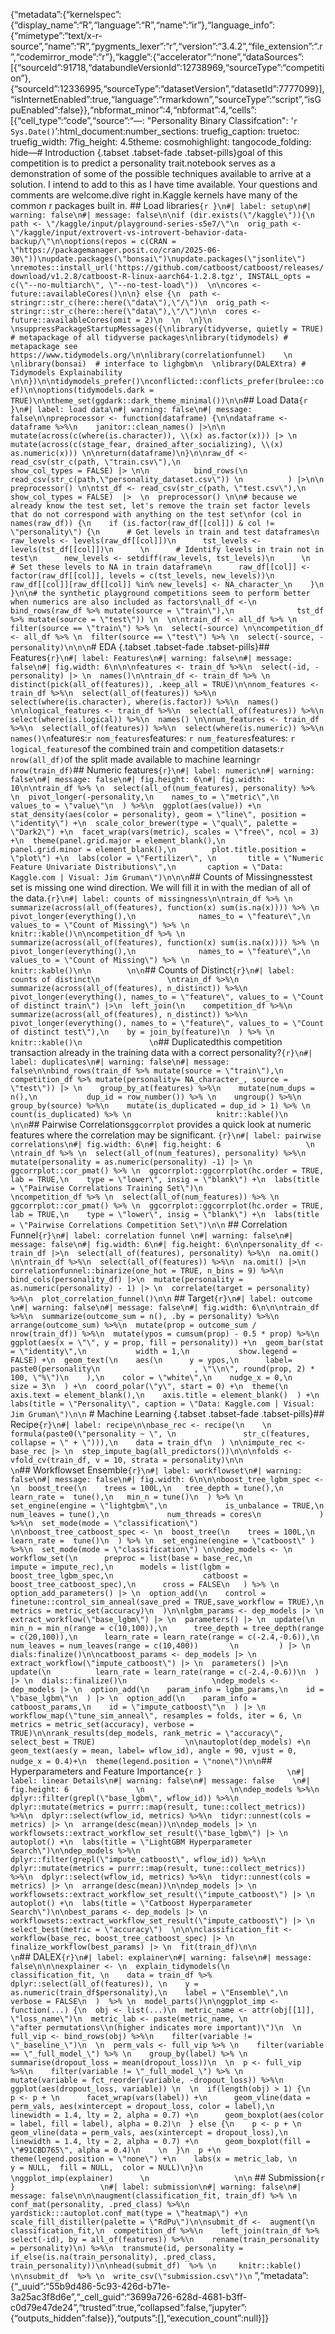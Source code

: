 {"metadata":{"kernelspec":{"display_name":"R","language":"R","name":"ir"},"language_info":{"mimetype":"text/x-r-source","name":"R","pygments_lexer":"r","version":"3.4.2","file_extension":".r","codemirror_mode":"r"},"kaggle":{"accelerator":"none","dataSources":[{"sourceId":91718,"databundleVersionId":12738969,"sourceType":"competition"},{"sourceId":12336995,"sourceType":"datasetVersion","datasetId":7777099}],"isInternetEnabled":true,"language":"rmarkdown","sourceType":"script","isGpuEnabled":false}},"nbformat_minor":4,"nbformat":4,"cells":[{"cell_type":"code","source":"---\ntitle: \"Personality Binary Classifcation\"\ndate: '`r Sys.Date()`'\noutput:\n  html_document:\n    number_sections: true\n    fig_caption: true\n    toc: true\n    fig_width: 7\n    fig_height: 4.5\n    theme: cosmo\n    highlight: tango\n    code_folding: hide\n---\n  \n# Introduction  {.tabset .tabset-fade .tabset-pills}\n\nThe goal of this competition is to predict a personality trait.\n\nMy notebook serves as a demonstration of some of the possible techniques available to arrive at a solution.  I intend to add to this as I have time available. Your questions and comments are welcome.\n\nLets dive right in.\n\nThe Kaggle kernels have many of the common r packages built in.  \n\n## Load libraries\n\n```{r }\n#| label: setup\n#| warning: false\n#| message: false\n\nif (dir.exists(\"/kaggle\")){\n  path <- \"/kaggle/input/playground-series-s5e7/\"\n  orig_path <- \"/kaggle/input/extrovert-vs-introvert-behavior-data-backup/\"\n\noptions(repos = c(CRAN = \"https://packagemanager.posit.co/cran/2025-06-30\"))\nupdate.packages(\"bonsai\")\nupdate.packages(\"jsonlite\")  \nremotes::install_url('https://github.com/catboost/catboost/releases/download/v1.2.8/catboost-R-linux-aarch64-1.2.8.tgz', INSTALL_opts = c(\"--no-multiarch\", \"--no-test-load\"))  \n\ncores <- future::availableCores()\n\n} else {\n  path <- stringr::str_c(here::here(\"data\"),\"/\")\n  orig_path <- stringr::str_c(here::here(\"data\"),\"/\")\n\n  cores <- future::availableCores(omit = 2)\n  \n  \n}\n \nsuppressPackageStartupMessages({\nlibrary(tidyverse, quietly = TRUE) # metapackage of all tidyverse packages\nlibrary(tidymodels) # metapackage see https://www.tidymodels.org/\n\nlibrary(correlationfunnel)    \n  \nlibrary(bonsai)  # interface to lighgbm\n  \nlibrary(DALEXtra) # Tidymodels Explainability     \n\n})\n\ntidymodels_prefer()\nconflicted::conflicts_prefer(brulee::coef)\n\noptions(tidymodels.dark = TRUE)\n\ntheme_set(ggdark::dark_theme_minimal())\n\n```\n\n## Load Data\n\n\n```{r }\n#| label: load data\n#| warning: false\n#| message: false\n\npreprocessor <- function(dataframe) {\n\ndataframe <- dataframe %>%\n    janitor::clean_names() |>\n\n    mutate(across(c(where(is.character)), \\(x) as.factor(x))) |> \n    mutate(across(c(stage_fear, drained_after_socializing), \\(x) as.numeric(x))) \n\nreturn(dataframe)\n}\n\nraw_df <- read_csv(str_c(path, \"train.csv\"),\n                   show_col_types = FALSE) |> \n\n          bind_rows(\n                     read_csv(str_c(path,\"personality_dataset.csv\")) \n          ) |>\n\n          preprocessor() \n\ntst_df <- read_csv(str_c(path, \"test.csv\"),\n                   show_col_types = FALSE)  |>  \n  preprocessor() \n\n# because we already know the test set, let's remove the train set factor levels that do not correspond with anything on the test set\nfor (col in names(raw_df)) {\n    if (is.factor(raw_df[[col]]) & col != \"personality\") {\n      # Get levels in train and test dataframes\n      raw_levels <- levels(raw_df[[col]])\n      tst_levels <- levels(tst_df[[col]])\n      \n      # Identify levels in train not in test\n      new_levels <- setdiff(raw_levels, tst_levels)\n      \n      # Set these levels to NA in train dataframe\n      raw_df[[col]] <- factor(raw_df[[col]], levels = c(tst_levels, new_levels))\n      raw_df[[col]][raw_df[[col]] %in% new_levels] <- NA_character_\n    }\n  }\n\n# the synthetic playground competitions seem to perform better when numerics are also included as factors\nall_df <-\n    bind_rows(raw_df %>% mutate(source = \"train\"),\n              tst_df %>% mutate(source = \"test\")) \n  \n\ntrain_df <- all_df %>% \n  filter(source == \"train\") %>% \n  select(-source) \n\ncompetition_df <- all_df %>% \n  filter(source == \"test\") %>% \n  select(-source, -personality)\n\n\n```\n\n\n# EDA {.tabset .tabset-fade .tabset-pills}\n\n## Features\n\n```{r}\n#| label: Features\n#| warning: false\n#| message: false\n#| fig.width: 6\n\n\nfeatures <- train_df %>%\n  select(-id, -personality) |> \n  names()\n\ntrain_df <- train_df %>% \n  distinct(pick(all_of(features)), .keep_all = TRUE)\n\nnom_features <- train_df %>%\n  select(all_of(features)) %>%\n  select(where(is.character), where(is.factor)) %>%\n  names() \n\nlogical_features <- train_df %>%\n  select(all_of(features)) %>%\n  select(where(is.logical)) %>%\n  names() \n\nnum_features <- train_df %>%\n  select(all_of(features)) %>%\n  select(where(is.numeric)) %>%\n  names()\n```\n\nNominal features:\n\n`r nom_features`\n\nNumeric features: \n\n`r num_features`\n\nLogical features: \n\n`r logical_features`\n\n\nSize of the combined train and competition datasets:\n\n`r nrow(all_df)`\n\nSize of the split made available to machine learning\n\n`r nrow(train_df)`\n\n\n\n## Numeric features\n\n```{r}\n#| label: numeric\n#| warning: false\n#| message: false\n#| fig.height: 6\n#| fig.width: 10\n\ntrain_df %>% \n  select(all_of(num_features), personality) %>% \n  pivot_longer(-personality,\n    names_to = \"metric\",\n    values_to = \"value\"\n  ) %>%\n  ggplot(aes(value)) +\n  stat_density(aes(color = personality), geom = \"line\", position = \"identity\") +\n  scale_color_brewer(type = \"qual\", palette = \"Dark2\") +\n  facet_wrap(vars(metric), scales = \"free\", ncol = 3) +\n  theme(panel.grid.major = element_blank(),\n        panel.grid.minor = element_blank(),\n        plot.title.position = \"plot\") +\n  labs(color = \"Fertilizer\", \n       title = \"Numeric Feature Univariate Distributions\",\n       caption = \"Data: Kaggle.com | Visual: Jim Gruman\")\n\n\n```\n\n## Counts of Missingness\n\nThe test set is missing one wind direction. We will fill it in with the median of all of the data.\n                  \n```{r}\n#| label: counts of missingness\n\ntrain_df %>% \n  summarize(across(all_of(features), function(x) sum(is.na(x)))) %>% \n  pivot_longer(everything(),\n              names_to = \"feature\",\n              values_to = \"Count of Missing\") %>% \n                   knitr::kable()\n\ncompetition_df %>% \n  summarize(across(all_of(features), function(x) sum(is.na(x)))) %>% \n  pivot_longer(everything(),\n              names_to = \"feature\",\n              values_to = \"Count of Missing\") %>% \n                   knitr::kable()\n\n        \n\n```\n\n## Counts of Distinct\n                   \n               \n```{r}\n#| label: counts of distinct\n               \ntrain_df %>%\n  summarize(across(all_of(features), n_distinct)) %>%\n  pivot_longer(everything(), names_to = \"feature\", values_to = \"Count of distinct train\") |>\n  left_join(\n    competition_df %>%\n      summarize(across(all_of(features), n_distinct)) %>%\n      pivot_longer(everything(), names_to = \"feature\", values_to = \"Count of distinct test\"),\n    by = join_by(feature)\n  ) %>% \n                   knitr::kable()\n               \n```\n\n## Duplicated\n\nIs this competition transaction already in the training data with a correct personality?\n\n```{r}\n#| label: duplicates\n#| warning: false\n#| message: false\n\nbind_rows(train_df %>% mutate(source = \"train\"),\n              competition_df %>% mutate(personality= NA_character_, source = \"test\")) |> \n    group_by_at(features) %>%\n    mutate(num_dups = n(),\n           dup_id = row_number()) %>% \n    ungroup() %>%\n    group_by(source) %>%\n    mutate(is_duplicated = dup_id > 1) %>% \n    count(is_duplicated) %>% \n                   knitr::kable()\n               \n\n```\n\n## Pairwise Correlations\n                   \n`ggcorrplot` provides a quick look at numeric features where the correlation may be significant. \n\n```{r}\n#| label: pairwise correlations\n#| fig.width: 6\n#| fig.height: 6                   \n                   \ntrain_df %>% \n  select(all_of(num_features), personality) %>%\n  mutate(personality = as.numeric(personality) -1) |> \n  ggcorrplot::cor_pmat() %>% \n  ggcorrplot::ggcorrplot(hc.order = TRUE, lab = TRUE,\n    type = \"lower\", insig = \"blank\") +\n  labs(title = \"Pairwise Correlations Training Set\")\n                   \ncompetition_df %>% \n  select(all_of(num_features)) %>% \n  ggcorrplot::cor_pmat() %>% \n  ggcorrplot::ggcorrplot(hc.order = TRUE, lab = TRUE,\n    type = \"lower\", insig = \"blank\") +\n  labs(title = \"Pairwise Correlations Competition Set\")\n\n``` \n\n## Correlation Funnel\n\n\n```{r}\n#| label: correlation funnel \n#| warning: false\n#| message: false\n#| fig.width: 6\n#| fig.height: 6\n\npersonality_df <- train_df |>\n  select(all_of(features), personality) %>%\n  na.omit() \n\ntrain_df %>%\n  select(all_of(features)) %>%\n  na.omit() |>\n  correlationfunnel::binarize(one_hot = TRUE, n_bins = 9) %>%\n  bind_cols(personality_df) |>\n  mutate(personality = as.numeric(personality) - 1) |> \n  correlate(target = personality) %>%\n  plot_correlation_funnel()\n\n```                   \n               \n\n## Target\n\n```{r}\n#| label: outcome \n#| warning: false\n#| message: false\n#| fig.width: 6\n\n\ntrain_df %>%\n  summarize(outcome_sum = n(), .by = personality) %>%\n  arrange(outcome_sum) %>%\n  mutate(prop = outcome_sum / nrow(train_df)) %>%\n  mutate(ypos = cumsum(prop) - 0.5 * prop) %>%\n  ggplot(aes(x = \"\", y = prop, fill = personality)) +\n  geom_bar(stat = \"identity\",\n           width = 1,\n           show.legend = FALSE) +\n  geom_text(\n    aes(\n      y = ypos,\n      label= paste0(personality\n                     , \"\\n\", round(prop, 2) * 100, \"%\")\n    ),\n    color = \"white\",\n    nudge_x = 0,\n    size = 3\n  ) +\n  coord_polar(\"y\", start = 0) +\n  theme(\n    axis.text = element_blank(),\n    axis.title = element_blank()  ) +\n  labs(title = \"Personality\", caption = \"Data: Kaggle.com | Visual: Jim Gruman\")\n\n```                            \n           \n                \n# Machine Learning {.tabset .tabset-fade .tabset-pills}\n\n## Recipe\n\n```{r}\n#| label: recipe\n\nbase_rec <- recipe(\n    \n    formula(paste0(\"personality ~ \", \n               str_c(features,  collapse = \" + \"))),\n    data = train_df\n  ) \n\nimpute_rec <- base_rec |> \n  step_impute_bag(all_predictors())\n\n\nfolds <- vfold_cv(train_df, v = 10, strata = personality)\n\n                                     \n```\n\n\n\n## Workflowset Ensemble\n\n```{r}\n#| label: workflowset\n#| warning: false\n#| message: false\n#| fig.width: 6\n\n\nboost_tree_lgbm_spec <- \n  boost_tree(\n    trees = 100L,\n   tree_depth = tune(),\n   learn_rate =  tune(),\n   min_n = tune()\n  ) %>% \n  set_engine(engine = \"lightgbm\",\n             is_unbalance = TRUE,\n             num_leaves = tune(),\n             num_threads = cores\n             ) %>%\n  set_mode(mode = \"classification\") \n\nboost_tree_catboost_spec <- \n  boost_tree(\n    trees = 100L,\n     learn_rate =  tune()\n  ) %>% \n  set_engine(engine = \"catboost\" ) %>%\n  set_mode(mode = \"classification\") \n\ndep_models <- \n   workflow_set(\n      preproc = list(base = base_rec,\n                     impute = impute_rec),\n      models = list(lgbm = boost_tree_lgbm_spec,\n                    catboost = boost_tree_catboost_spec),\n      cross = FALSE\n   ) %>% \n  option_add_parameters() |> \n  option_add(\n    control = finetune::control_sim_anneal(save_pred = TRUE,save_workflow = TRUE),\n    metrics = metric_set(accuracy)\n  )\n\nlgbm_params <- dep_models |> \n  extract_workflow(\"base_lgbm\") |> \n  parameters() |> \n  update(\n      min_n = min_n(range = c(10,100)),\n      tree_depth = tree_depth(range = c(20,100)),\n      learn_rate = learn_rate(range = c(-2.4,-0.6)),\n      num_leaves = num_leaves(range = c(10,400))       \n         ) |> \n   dials:finalize()\n\ncatboost_params <- dep_models |> \n  extract_workflow(\"impute_catboost\") |> \n  parameters() |>\n  update(\n          learn_rate = learn_rate(range = c(-2.4,-0.6))\n  ) |> \n  dials::finalize()\n                   \ndep_models <- dep_models |> \n  option_add(\n    param_info = lgbm_params,\n    id = \"base_lgbm\"\n  ) |> \n  option_add(\n    param_info = catboost_params,\n    id = \"impute_catboost\"\n  ) |> \n   workflow_map(\"tune_sim_anneal\", resamples = folds, iter = 6, \n                metrics = metric_set(accuracy), verbose = TRUE)\n\nrank_results(dep_models, rank_metric = \"accuracy\", select_best = TRUE)                    \n\nautoplot(dep_models) +\n  geom_text(aes(y = mean, label= wflow_id), angle = 90, vjust = 0, nudge_x = 0.4)+\n  theme(legend.position = \"none\")\n\n```\n\n## Hyperparameters and Feature Importance\n\n```{r }                   \n#| label: linear Details\n#| warning: false\n#| message: false    \n#| fig.height: 6               \n                   \n\ndep_models %>%\n  dplyr::filter(grepl(\"base_lgbm\", wflow_id)) %>%\n  dplyr::mutate(metrics = purrr::map(result, tune::collect_metrics)) %>%\n  dplyr::select(wflow_id, metrics) %>%\n  tidyr::unnest(cols = metrics) |> \n  arrange(desc(mean))\n\ndep_models |> \n  workflowsets::extract_workflow_set_result(\"base_lgbm\") |> \n  autoplot() +\n  labs(title = \"LightGBM Hyperparameter Search\")\n\ndep_models %>%\n  dplyr::filter(grepl(\"impute_catboost\", wflow_id)) %>%\n  dplyr::mutate(metrics = purrr::map(result, tune::collect_metrics)) %>%\n  dplyr::select(wflow_id, metrics) %>%\n  tidyr::unnest(cols = metrics) |> \n  arrange(desc(mean))\n\ndep_models |> \n  workflowsets::extract_workflow_set_result(\"impute_catboost\") |> \n  autoplot() +\n  labs(title = \"Catboost Hyperparameter Search\")\n\nbest_params <- dep_models |> \n  workflowsets::extract_workflow_set_result(\"impute_catboost\") |> \n  select_best(metric = \"accuracy\")  \n\n\nclassification_fit <- workflow(base_rec, boost_tree_catboost_spec) |> \n  finalize_workflow(best_params) |> \n  fit(train_df)\n\n                                \n```\n\n\n## DALEX\n\n```{r}\n#| label: explainer\n#| warning: false\n#| message: false\n\n\nexplainer <- \n  explain_tidymodels(\n    classification_fit, \n    data = train_df %>% dplyr::select(all_of(features)), \n    y = as.numeric(train_df$personality),\n    label = \"Ensemble\",\n    verbose = FALSE\n  )  %>% \n  model_parts()\n\nggplot_imp <- function(...) {\n  obj <- list(...)\n  metric_name <- attr(obj[[1]], \"loss_name\")\n  metric_lab <- paste(metric_name, \n                      \"after permutations\\n(higher indicates more important)\")\n  \n  full_vip <- bind_rows(obj) %>%\n    filter(variable != \"_baseline_\")\n  \n  perm_vals <- full_vip %>% \n    filter(variable == \"_full_model_\") %>% \n    group_by(label) %>% \n    summarise(dropout_loss = mean(dropout_loss))\n  \n  p <- full_vip %>%\n    filter(variable != \"_full_model_\") %>% \n    mutate(variable = fct_reorder(variable, -dropout_loss)) %>%\n    ggplot(aes(dropout_loss, variable)) \n  \n  if(length(obj) > 1) {\n    p <- p + \n      facet_wrap(vars(label)) +\n      geom_vline(data = perm_vals, aes(xintercept = dropout_loss, color = label),\n                 linewidth = 1.4, lty = 2, alpha = 0.7) +\n      geom_boxplot(aes(color = label, fill = label), alpha = 0.2)\n  } else {\n    p <- p + \n      geom_vline(data = perm_vals, aes(xintercept = dropout_loss),\n                 linewidth = 1.4, lty = 2, alpha = 0.7) +\n      geom_boxplot(fill = \"#91CBD765\", alpha = 0.4)\n    \n  }\n  p +\n    theme(legend.position = \"none\") +\n    labs(x = metric_lab, \n         y = NULL,  fill = NULL,  color = NULL)\n}\n                   \nggplot_imp(explainer)      \n                   \n\n``` \n\n\n## Submission\n\n\n```{r }                   \n#| label: submission\n#| warning: false\n#| message: false\n\n\naugment(classification_fit, train_df) %>% \n  conf_mat(personality, .pred_class) %>%\n  yardstick:::autoplot.conf_mat(type = \"heatmap\") +\n  scale_fill_distiller(palette = \"RdPu\")\n\nsubmit_df <-  augment(\n  classification_fit,\n  competition_df %>%\n    left_join(train_df %>% select(-id), by = all_of(features)) %>%\n    rename(train_personality = personality)\n) %>%\n  transmute(id, personality = if_else(is.na(train_personality), .pred_class, train_personality))\n\nhead(submit_df)  %>% \n     knitr::kable()      \n\nsubmit_df  %>% \n  write_csv(\"submission.csv\")\n```  \n\n","metadata":{"_uuid":"55b9d486-5c93-426d-b71e-3a25ac3f8d6e","_cell_guid":"3699a726-628d-4681-b3ff-c0d79e47de24","trusted":true,"collapsed":false,"jupyter":{"outputs_hidden":false}},"outputs":[],"execution_count":null}]}